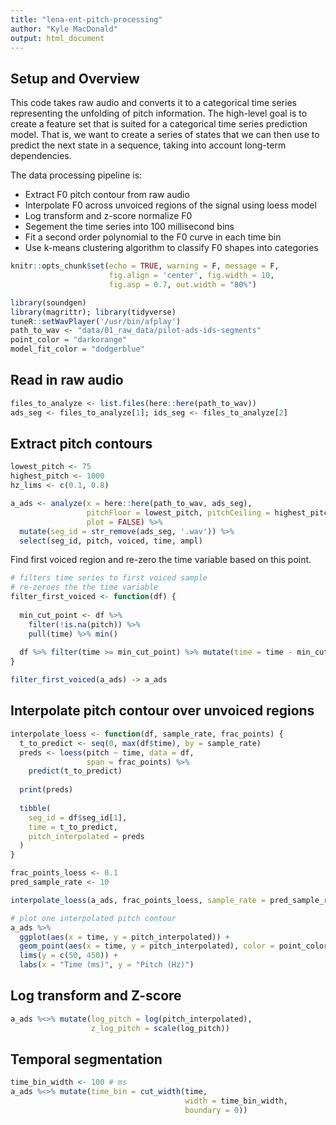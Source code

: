 ```yaml
---
title: "lena-ent-pitch-processing"
author: "Kyle MacDonald"
output: html_document
---
```


## Setup and Overview

This code takes raw audio and converts it to a categorical time series representing the unfolding of pitch information. The high-level goal is to create a feature set that is suited for a categorical time series prediction model. That is, we want to create a series of states that we can then use to predict the next state in a sequence, taking into account long-term dependencies.

The data processing pipeline is:

* Extract F0 pitch contour from raw audio
* Interpolate F0 across unvoiced regions of the signal using loess model
* Log transform and z-score normalize F0
* Segement the time series into 100 millisecond bins
* Fit a second order polynomial to the F0 curve in each time bin
* Use k-means clustering algorithm to classify F0 shapes into categories

```r
knitr::opts_chunk$set(echo = TRUE, warning = F, message = F,
                      fig.align = 'center', fig.width = 10, 
                      fig.asp = 0.7, out.width = "80%")
```

```r
library(soundgen)
library(magrittr); library(tidyverse)
tuneR::setWavPlayer('/usr/bin/afplay')
path_to_wav <- "data/01_raw_data/pilot-ads-ids-segments"
point_color = "darkorange"
model_fit_color = "dodgerblue"
```

## Read in raw audio

```r
files_to_analyze <- list.files(here::here(path_to_wav))
ads_seg <- files_to_analyze[1]; ids_seg <- files_to_analyze[2]
```

## Extract pitch contours

```r
lowest_pitch <- 75
highest_pitch <- 1000 
hz_lims <- c(0.1, 0.8)

a_ads <- analyze(x = here::here(path_to_wav, ads_seg), 
                 pitchFloor = lowest_pitch, pitchCeiling = highest_pitch,
                 plot = FALSE) %>% 
  mutate(seg_id = str_remove(ads_seg, '.wav')) %>% 
  select(seg_id, pitch, voiced, time, ampl) 
```

Find first voiced region and re-zero the time variable based on this point. 

```r
# filters time series to first voiced sample
# re-zeroes the the time variable
filter_first_voiced <- function(df) {
  
  min_cut_point <- df %>% 
    filter(!is.na(pitch)) %>% 
    pull(time) %>% min()
  
  df %>% filter(time >= min_cut_point) %>% mutate(time = time - min_cut_point)
}

filter_first_voiced(a_ads) -> a_ads
```

## Interpolate pitch contour over unvoiced regions

```r
interpolate_loess <- function(df, sample_rate, frac_points) {
  t_to_predict <- seq(0, max(df$time), by = sample_rate)
  preds <- loess(pitch ~ time, data = df, 
                 span = frac_points) %>% 
    predict(t_to_predict)
  
  print(preds)
  
  tibble(
    seg_id = df$seg_id[1],
    time = t_to_predict, 
    pitch_interpolated = preds
  )
}

frac_points_loess <- 0.1
pred_sample_rate <- 10

interpolate_loess(a_ads, frac_points_loess, sample_rate = pred_sample_rate) -> a_ads

# plot one interpolated pitch contour
a_ads %>% 
  ggplot(aes(x = time, y = pitch_interpolated)) +
  geom_point(aes(x = time, y = pitch_interpolated), color = point_color) +
  lims(y = c(50, 450)) +
  labs(x = "Time (ms)", y = "Pitch (Hz)") 
```

## Log transform and Z-score

```r
a_ads %<>% mutate(log_pitch = log(pitch_interpolated), 
                  z_log_pitch = scale(log_pitch))
```

## Temporal segmentation 

```r
time_bin_width <- 100 # ms
a_ads %<>% mutate(time_bin = cut_width(time, 
                                       width = time_bin_width,
                                       boundary = 0))
```



